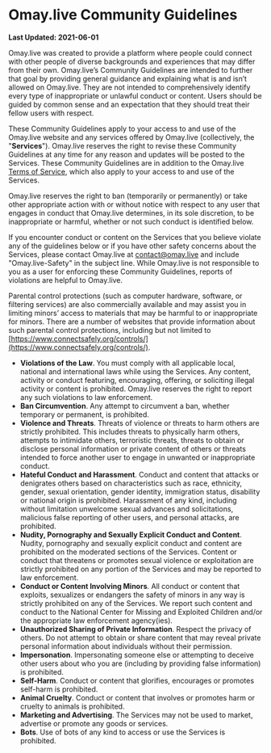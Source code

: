 # Omay.live Community Guidelines

**Last Updated: 2021-06-01**

Omay.live was created to provide a platform where people could connect with other people of diverse backgrounds and experiences that may differ from their own. Omay.live’s Community Guidelines are intended to further that goal by providing general guidance and explaining what is and isn’t allowed on Omay.live. They are not intended to comprehensively identify every type of inappropriate or unlawful conduct or content. Users should be guided by common sense and an expectation that they should treat their fellow users with respect.

These Community Guidelines apply to your access to and use of the Omay.live website and any services offered by Omay.live (collectively, the "**Services**"). Omay.live reserves the right to revise these Community Guidelines at any time for any reason and updates will be posted to the Services. These Community Guidelines are in addition to the Omay.live [Terms of Service](/policies/terms-and-conditions), which also apply to your access to and use of the Services.

Omay.live reserves the right to ban (temporarily or permanently) or take other appropriate action with or without notice with respect to any user that engages in conduct that Omay.live determines, in its sole discretion, to be inappropriate or harmful, whether or not such conduct is identified below.

If you encounter conduct or content on the Services that you believe violate any of the guidelines below or if you have other safety concerns about the Services, please contact Omay.live at contact@omay.live and include "Omay.live-Safety" in the subject line. While Omay.live is not responsible to you as a user for enforcing these Community Guidelines, reports of violations are helpful to Omay.live.

Parental control protections (such as computer hardware, software, or filtering services) are also commercially available and may assist you in limiting minors’ access to materials that may be harmful to or inappropriate for minors. There are a number of websites that provide information about such parental control protections, including but not limited to [https://www.connectsafely.org/controls/](https://www.connectsafely.org/controls/).

* **Violations of the Law**. You must comply with all applicable local, national and international laws while using the Services. Any content, activity or conduct featuring, encouraging, offering, or soliciting illegal activity or content is prohibited. Omay.live reserves the right to report any such violations to law enforcement.
* **Ban Circumvention**. Any attempt to circumvent a ban, whether temporary or permanent, is prohibited.
* **Violence and Threats**. Threats of violence or threats to harm others are strictly prohibited. This includes threats to physically harm others, attempts to intimidate others, terroristic threats, threats to obtain or disclose personal information or private content of others or threats intended to force another user to engage in unwanted or inappropriate conduct.
* **Hateful Conduct and Harassment**. Conduct and content that attacks or denigrates others based on characteristics such as race, ethnicity, gender, sexual orientation, gender identity, immigration status, disability or national origin is prohibited. Harassment of any kind, including without limitation unwelcome sexual advances and solicitations, malicious false reporting of other users, and personal attacks, are prohibited.
* **Nudity, Pornography and Sexually Explicit Conduct and Content**. Nudity, pornography and sexually explicit conduct and content are prohibited on the moderated sections of the Services. Content or conduct that threatens or promotes sexual violence or exploitation are strictly prohibited on any portion of the Services and may be reported to law enforcement.
* **Conduct or Content Involving Minors**. All conduct or content that exploits, sexualizes or endangers the safety of minors in any way is strictly prohibited on any of the Services. We report such content and conduct to the National Center for Missing and Exploited Children and/or the appropriate law enforcement agency(ies).
* **Unauthorized Sharing of Private Information**. Respect the privacy of others. Do not attempt to obtain or share content that may reveal private personal information about individuals without their permission.
* **Impersonation**. Impersonating someone else or attempting to deceive other users about who you are (including by providing false information) is prohibited.
* **Self-Harm**. Conduct or content that glorifies, encourages or promotes self-harm is prohibited.
* **Animal Cruelty**. Conduct or content that involves or promotes harm or cruelty to animals is prohibited.
* **Marketing and Advertising**. The Services may not be used to market, advertise or promote any goods or services.
* **Bots**. Use of bots of any kind to access or use the Services is prohibited.
